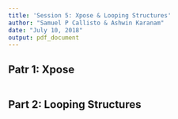 ```yaml
---
title: 'Session 5: Xpose & Looping Structures'
author: "Samuel P Callisto & Ashwin Karanam"
date: "July 10, 2018"
output: pdf_document
---
```


\tableofcontents

\newpage

## Patr 1: Xpose

```r

```

\newpage

## Part 2: Looping Structures